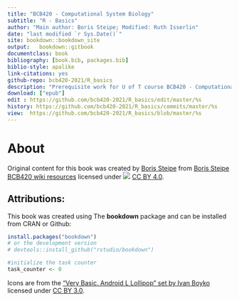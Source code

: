```yaml
--- 
title: "BCB420 - Computational System Biology"
subtitle: "R - Basics"
author: "Main author: Boris Steipe; Modified: Ruth Isserlin"
date: "last modified `r Sys.Date()`"
site: bookdown::bookdown_site
output:   bookdown::gitbook
documentclass: book
bibliography: [book.bib, packages.bib]
biblio-style: apalike
link-citations: yes
github-repo: bcb420-2021/R_basics
description: "Prerequisite work for U of T course BCB420 - Computational System Biology"
download: ["epub"]
edit : https://github.com/bcb420-2021/R_basics/edit/master/%s
history: https://github.com/bcb420-2021/R_basics/commits/master/%s
view:  https://github.com/bcb420-2021/R_basics/blob/master/%s
---
```


# About

Original content for this book was created by [Boris Steipe](http://biochemistry.utoronto.ca/person/boris-steipe/) from [Boris Steipe BCB420 wiki resources](http://steipe.biochemistry.utoronto.ca/abc/index.php/Computational_Systems_Biology_Main_Page) licensed under ![](images/cc_icon.png) [CC BY 4.0](https://creativecommons.org/licenses/by/4.0/). 

## Attributions:

This book was created using The **bookdown** package and can be installed from CRAN or Github:

```r
install.packages("bookdown")
# or the development version
# devtools::install_github("rstudio/bookdown")
```

```r
#initialize the task counter
task_counter <- 0
```


Icons are from the [“Very Basic. Android L Lollipop” set by Ivan Boyko](https://www.iconfinder.com/iconsets/very-basic-android-l-lollipop) licensed under [CC BY 3.0](https://creativecommons.org/licenses/by/3.0/). 
